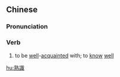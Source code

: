 ==Chinese==
{{zh-forms|s=熟识}}

===Pronunciation===
{{zh-pron
|m=熟識
|c=suk6 sik1
|mn=qz:sio̍k-siak/xm,zz:sio̍k-sek/zz:sio̍k-sit
|cat=v
}}

===Verb===
{{zh-verb}}

# to be [[well]]-[[acquainted]] with; to [[know]] [[well]]

[[hu:熟識]]